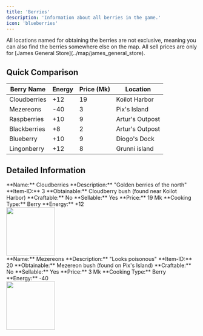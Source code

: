 ```yaml
---
title: 'Berries'
description: 'Information about all berries in the game.'
icon: 'blueberries'
---
```


<Callout type="info">
  All locations named for obtaining the berries are not exclusive, meaning you can also find the berries somewhere else on the map.
</Callout>

<Callout type="warning">
  All sell prices are only for [James General Store](../map/james_general_store).
</Callout>

## Quick Comparison

| Berry Name | Energy | Price (Mk) | Location |
|------------|--------|------------|----------|
| Cloudberries | +12 | 19 | Koilot Harbor |
| Mezereons | -40 | 3 | Pix's Island |
| Raspberries | +10 | 9 | Artur's Outpost |
| Blackberries | +8 | 2 | Artur's Outpost |
| Blueberry | +10 | 9 | Diogo's Dock |
| Lingonberry | +12 | 8 | Grunni island |

## Detailed Information

<AccordionGroup>

<Accordion title="Cloudberries" icon="https://uo.uuvana.com/longvinter/assets/img/T_IconCloudberry.svg">
  <div className="flex flex-row space-x-4">
    <div>
      **Name:** Cloudberries  
      **Description:** "Golden berries of the north"  
      **Item-ID:** 3  
      **Obtainable:** Cloudberry bush (found near Koilot Harbor)  
      **Craftable:** No  
      **Sellable:** Yes  
      **Price:** 19 Mk  
      **Cooking Type:** Berry  
      **Energy:** +12  
    </div>
    <img height="128" width="128" style={{ borderRadius: '0.5rem' }} src="https://i.imgur.com/XBKcdXZ.png" />
  </div>
</Accordion>

<Accordion title="Mezereons">
  <div className="flex flex-row space-x-4">
    <div>
      **Name:** Mezereons  
      **Description:** "Looks poisonous"  
      **Item-ID:** 20  
      **Obtainable:** Mezereon bush (found on Pix's Island)  
      **Craftable:** No  
      **Sellable:** Yes  
      **Price:** 3 Mk  
      **Cooking Type:** Berry  
      **Energy:** -40  
    </div>
    <img height="128" width="128" style={{ borderRadius: '0.5rem' }} src="https://i.imgur.com/aoSgfg4.png" />
  </div>
</Accordion>

</AccordionGroup>